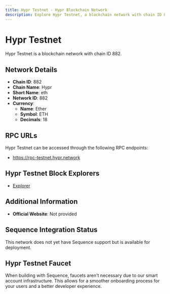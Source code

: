 ```yaml
--- 
title: Hypr Testnet - Hypr Blockchain Network
description: Explore Hypr Testnet, a blockchain network with chain ID 882. Learn about its native currency, Ether, and how to interact with the network.
---
```


# Hypr Testnet

Hypr Testnet is a blockchain network with chain ID 882.

## Network Details

- **Chain ID**: 882
- **Chain Name**: Hypr
- **Short Name**: eth
- **Network ID**: 882
- **Currency**: 
  - **Name**: Ether
  - **Symbol**: ETH
  - **Decimals**: 18

## RPC URLs

Hypr Testnet can be accessed through the following RPC endpoints:

- https://rpc-testnet.hypr.network

## Hypr Testnet Block Explorers

- [Explorer](https://explorer-testnet.hypr.network)

## Additional Information

- **Official Website**: Not provided

## Sequence Integration Status

This network does not yet have Sequence support but is available for deployment.

## Hypr Testnet Faucet

When building with Sequence, faucets aren't necessary due to our smart account infrastructure. This allows for a smoother onboarding process for your users and a better developer experience.
